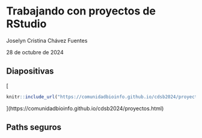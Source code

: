 # Trabajando con proyectos de RStudio

Joselyn Cristina Chávez Fuentes

28 de octubre de 2024

## Diapositivas

[
```r
knitr::include_url("https://comunidadbioinfo.github.io/cdsb2024/proyectos.html", height = "380px")
```
](https://comunidadbioinfo.github.io/cdsb2024/proyectos.html)

## Paths seguros
